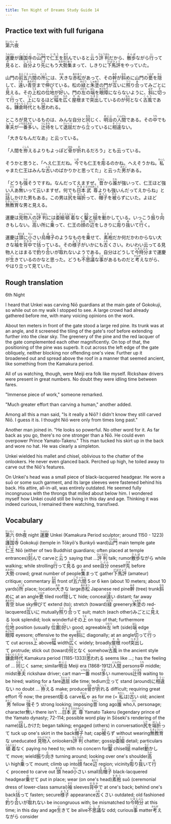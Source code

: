 ```yaml
---
title: Ten Night of Dreams Study Guide 14
---
```


## Practice text with full furigana

<p>
<ruby><rb>第六</rb><rt>だいろく</rt></ruby><ruby><rb>夜</rb><rt>や</rt></ruby><br/>
</p>

<p>
<ruby><rb>運慶</rb><rt>うんけい</rt></ruby>が<ruby><rb>護国寺</rb><rt>ごこくじ</rt></ruby>の<ruby><rb>山門</rb><rt>さんもん</rt></ruby>で<ruby><rb>仁王</rb><rt>におう</rt></ruby>を<ruby><rb>刻</rb><rt>きざ</rt></ruby>んでいると<ruby><rb>云</rb><rt>い</rt></ruby>う<ruby><rb>評判</rb><rt>ひょうばん</rt></ruby>だから、<ruby><rb>散歩</rb><rt>さんぽ</rt></ruby>ながら<ruby><rb>行</rb><rt>い</rt></ruby>って<ruby><rb>見</rb><rt>み</rt></ruby>ると、<ruby><rb>自分</rb><rt>じぶん</rt></ruby>より<ruby><rb>先</rb><rt>さき</rt></ruby>にもう<ruby><rb>大勢</rb><rt>おおぜい</rt></ruby><ruby><rb>集</rb><rt>あつ</rt></ruby>まって、しきりに<ruby><rb>下馬評</rb><rt>げばひょう</rt></ruby>をやっていた。
</p>

<p>
山門の<ruby><rb>前</rb><rt>まえ</rt></ruby><ruby><rb>五六間</rb><rt>ごろっけん</rt></ruby>の<ruby><rb>所</rb><rt>ところ</rt></ruby>には、<ruby><rb>大</rb><rt>おお</rt></ruby>きな<ruby><rb>赤松</rb><rt>あかまつ</rt></ruby>があって、その<ruby><rb>幹</rb><rt>みき</rt></ruby>が<ruby><rb>斜</rb><rt>なな</rt></ruby>めに山門の<ruby><rb>甍</rb><rt>いらか</rt></ruby>を<ruby><rb>隠</rb><rt>かく</rt></ruby>して、<ruby><rb>遠</rb><rt>とお</rt></ruby>い<ruby><rb>青空</rb><rt>あおぞら</rt></ruby>まで<ruby><rb>伸</rb><rt>の</rt></ruby>びている。松の<ruby><rb>緑</rb><rt>みどり</rt></ruby>と<ruby><rb>朱塗</rb><rt>しゅぬり</rt></ruby>の門が<ruby><rb>互</rb><rt>たが</rt></ruby>いに<ruby><rb>照</rb><rt>うつ</rt></ruby>り<ruby><rb>合</rb><rt>あ</rt></ruby>ってみごとに<ruby><rb>見</rb><rt>み</rt></ruby>える。その<ruby><rb>上</rb><rt>うえ</rt></ruby>松の<ruby><rb>位地</rb><rt>いち</rt></ruby>が<ruby><rb>好</rb><rt>い</rt></ruby>い。門の<ruby><rb>左</rb><rt>ひだり</rt></ruby>の<ruby><rb>端</rb><rt>はし</rt></ruby>を<ruby><rb>眼障</rb><rt>めざわり</rt></ruby>にならないように、<ruby><rb>斜</rb><rt>はす</rt></ruby>に<ruby><rb>切</rb><rt>き</rt></ruby>って<ruby><rb>行</rb><rt>い</rt></ruby>って、<ruby><rb>上</rb><rt>うえ</rt></ruby>になるほど<ruby><rb>幅</rb><rt>はば</rt></ruby>を<ruby><rb>広</rb><rt>ひろ</rt></ruby>く<ruby><rb>屋根</rb><rt>やね</rt></ruby>まで<ruby><rb>突出</rb><rt>つきだ</rt></ruby>しているのが<ruby><rb>何</rb><rt>なん</rt></ruby>となく<ruby><rb>古風</rb><rt>こふう</rt></ruby>である。<ruby><rb>鎌倉</rb><rt>かまくら</rt></ruby><ruby><rb>時代</rb><rt>じだい</rt></ruby>とも<ruby><rb>思</rb><rt>おも</rt></ruby>われる。
</p>

<p>
ところが見ているものは、みんな自分と<ruby><rb>同</rb><rt>おな</rt></ruby>じく、<ruby><rb>明治</rb><rt>めいじ</rt></ruby>の<ruby><rb>人間</rb><rt>にんげん</rt></ruby>である。その<ruby><rb>中</rb><rt>うち</rt></ruby>でも<ruby><rb>車夫</rb><rt>しゃふ</rt></ruby>が<ruby><rb>一番</rb><rt>いちばん</rt></ruby><ruby><rb>多</rb><rt>おお</rt></ruby>い。<ruby><rb>辻待</rb><rt>つじまち</rt></ruby>をして<ruby><rb>退屈</rb><rt>たいくつ</rt></ruby>だから<ruby><rb>立</rb><rt>た</rt></ruby>っているに<ruby><rb>相違</rb><rt>そうい</rt></ruby>ない。
</p>

「大きなもんだなあ」と云っている。

<p>
「人間を<ruby><rb>拵</rb><rt>こしら</rt></ruby>えるよりもよっぽど<ruby><rb>骨</rb><rt>ほね</rt></ruby>が<ruby><rb>折</rb><rt>お</rt></ruby>れるだろう」とも云っている。
</p>

<p>
そうかと思うと、「へえ仁王だね。<ruby><rb>今</rb><rt>いま</rt></ruby>でも仁王を<ruby><rb>彫</rb><rt>ほ</rt></ruby>るのかね。へえそうかね。<ruby><rb>私</rb><rt>わっし</rt></ruby>ゃまた仁王はみんな<ruby><rb>古</rb><rt>ふる</rt></ruby>いのばかりかと思ってた」と云った<ruby><rb>男</rb><rt>おとこ</rt></ruby>がある。
</p>

<p>
「どうも<ruby><rb>強</rb><rt>つよ</rt></ruby>そうですね。なんだってえますぜ。<ruby><rb>昔</rb><rt>むかし</rt></ruby>から<ruby><rb>誰</rb><rt>だれ</rt></ruby>が強いって、仁王ほど強い<ruby><rb>人</rb><rt>ひと</rt></ruby>あ<ruby><rb>無</rb><rt>な</rt></ruby>いって云いますぜ。何でも<ruby><rb>日本</rb><rt>やまと</rt></ruby><ruby><rb>武尊</rb><rt>だけのみこと</rt></ruby>よりも強いんだってえからね」と<ruby><rb>話</rb><rt>はな</rt></ruby>しかけた男もある。この男は<ruby><rb>尻</rb><rt>しり</rt></ruby>を<ruby><rb>端折</rb><rt>はしょ</rt></ruby>って、<ruby><rb>帽子</rb><rt>ぼうし</rt></ruby>を<ruby><rb>被</rb><rt>かぶ</rt></ruby>らずにいた。よほど<ruby><rb>無教育</rb><rt>むきょういく</rt></ruby>な男と見える。
</p>

<p>
運慶は<ruby><rb>見物人</rb><rt>けんぶつにん</rt></ruby>の<ruby><rb>評判</rb><rt>ひょうばん</rt></ruby>には<ruby><rb>委細</rb><rt>いさい</rt></ruby><ruby><rb>頓着</rb><rt>とんじゃく</rt></ruby>なく<ruby><rb>鑿</rb><rt>のみ</rt></ruby>と<ruby><rb>槌</rb><rt>つち</rt></ruby>を<ruby><rb>動</rb><rt>うご</rt></ruby>かしている。いっこう<ruby><rb>振</rb><rt>ふ</rt></ruby>り<ruby><rb>向</rb><rt>む</rt></ruby>きもしない。<ruby><rb>高</rb><rt>たか</rt></ruby>い所に<ruby><rb>乗</rb><rt>の</rt></ruby>って、仁王の<ruby><rb>顔</rb><rt>かお</rt></ruby>の<ruby><rb>辺</rb><rt>あたり</rt></ruby>をしきりに<ruby><rb>彫</rb><rt>ほ</rt></ruby>り<ruby><rb>抜</rb><rt>ぬ</rt></ruby>いて<ruby><rb>行</rb><rt>ゆ</rt></ruby>く。
</p>

<p>
運慶は<ruby><rb>頭</rb><rt>あたま</rt></ruby>に<ruby><rb>小</rb><rt>ちい</rt></ruby>さい<ruby><rb>烏帽子</rb><rt>えぼし</rt></ruby>のようなものを<ruby><rb>乗</rb><rt>の</rt></ruby>せて、<ruby><rb>素袍</rb><rt>すおう</rt></ruby>だか何だかわからない大きな<ruby><rb>袖</rb><rt>そで</rt></ruby>を<ruby><rb>背中</rb><rt>せなか</rt></ruby>で<ruby><rb>括</rb><rt>くく</rt></ruby>っている。その<ruby><rb>様子</rb><rt>ようす</rt></ruby>がいかにも<ruby><rb>古</rb><rt>ふる</rt></ruby>くさい。わいわい云ってる見物人とはまるで<ruby><rb>釣</rb><rt>つ</rt></ruby>り<ruby><rb>合</rb><rt>あ</rt></ruby>いが<ruby><rb>取</rb><rt>と</rt></ruby>れないようである。自分はどうして<ruby><rb>今時分</rb><rt>いまじぶん</rt></ruby>まで運慶が<ruby><rb>生</rb><rt>い</rt></ruby>きているのかなと思った。どうも<ruby><rb>不思議</rb><rt>ふしぎ</rt></ruby>な<ruby><rb>事</rb><rt>こと</rt></ruby>があるものだと<ruby><rb>考</rb><rt>かんが</rt></ruby>えながら、やはり立って見ていた。
</p>


## Rough translation

6th Night

I heard that Unkei was carving Niō guardians at the main gate of Gokokuji, so while out on my walk I stopped to see. A large crowd had already gathered before me, with many voicing opinions on the work.

About ten meters in front of the gate stood a large red pine. Its trunk was at an angle, and it screened the tiling of the gate's roof before extending further into the clear sky. The greenery of the pine and the red lacquer of the gate complemented each other magnificently. On top of that, the positioning of the pine was superb. It cut across the left edge of the gate obliquely, neither blocking nor offending one's view. Further up it broadened out and spread above the roof in a manner that seemed ancient, like something from the Kamakura period.

All of us watching, though, were Meiji era folk like myself. Rickshaw drivers were present in great numbers. No doubt they were idling time between fares.

"Immense piece of work," someone remarked.

"Much greater effort than carving a human," another added.

Among all this a man said, "Is it really a Niō? I didn't know they still carved Niō. I guess it is. I thought Niō were only from times long past."

Another man joined in. "He looks so powerful. No other word for it. As far back as you go, there's no one stronger than a Niō. He could even overpower Prince Yamato-Takeru." This man tucked his skirt up in the back and wore no hat. He was clearly a simpleton. 

Unkei wielded his mallet and chisel, oblivious to the chatter of the onlookers. He never even glanced back. Perched up high, he toiled away to carve out the Niō's features.

On Unkei's head was a small piece of black-lacquered headgear. He wore a suō or some such garment, and its large sleeves were fastened behind his back. His attire, all-in-all, was entirely outdated. He seemed fully incongruous with the throngs that milled about below him. I wondered myself how Unkei could still be living in this day and age. Thinking it was indeed curious, I remained there watching, transfixed.                   


## Vocabulary

<p>
<span class="vocabstudy"><ruby><rb>第六</rb><rt>だいろく</rt></ruby>&nbsp;6th</span><span class="vocabstudy"><ruby><rb>夜</rb><rt>や</rt></ruby>&nbsp;night</span>
<span class="vocabstudy"><ruby><rb>運慶</rb><rt>うんけい</rt></ruby>&nbsp;Unkei (Kamakura Period sculptor; around 1150 - 1223)</span><span class="vocabstudy"><ruby><rb>護国寺</rb><rt>ごこくじ</rt></ruby>&nbsp;Gokokuji (temple in Tōkyō's Bunkyō ward)</span><span class="vocabstudy"><ruby><rb>山門</rb><rt>さんもん</rt></ruby>&nbsp;main temple gate</span><span class="vocabstudy"><ruby><rb>仁王</rb><rt>におう</rt></ruby>&nbsp;Niō (either of two Buddhist guardians; often placed at temple entrances)</span><span class="vocabstudy"><ruby><rb>刻</rb><rt>きざ</rt></ruby>んで&nbsp;carve</span><span class="vocabstudy">と<ruby><rb>云</rb><rt>い</rt></ruby>う&nbsp;saying that ...</span><span class="vocabstudy"><ruby><rb>評判</rb><rt>ひょうばん</rt></ruby>&nbsp;talk; rumor</span><span class="vocabstudy"><ruby><rb>散歩</rb><rt>さんぽ</rt></ruby>ながら&nbsp;while walking; while strolling</span><span class="vocabstudy"><ruby><rb>行</rb><rt>い</rt></ruby>って<ruby><rb>見</rb><rt>み</rt></ruby>る&nbsp;go and see</span><span class="vocabstudy"><ruby><rb>自分</rb><rt>じぶん</rt></ruby>&nbsp;oneself</span><span class="vocabstudy"><ruby><rb>先</rb><rt>さき</rt></ruby>&nbsp;before</span><span class="vocabstudy"><ruby><rb>大勢</rb><rt>おおぜい</rt></ruby>&nbsp;crowd; great number of people</span><span class="vocabstudy"><ruby><rb>集</rb><rt>あつ</rt></ruby>まって&nbsp;gather</span><span class="vocabstudy"><ruby><rb>下馬評</rb><rt>げばひょう</rt></ruby>&nbsp;(amateur) critique; commentary</span>
<span class="vocabstudy"><ruby><rb>前</rb><rt>まえ</rt></ruby>&nbsp;front of</span><span class="vocabstudy"><ruby><rb>五六間</rb><rt>ごろっけん</rt></ruby>&nbsp;5 or 6 ken (about 10 meters; about 10 yards)</span><span class="vocabstudy"><ruby><rb>所</rb><rt>ところ</rt></ruby>&nbsp;place; location</span><span class="vocabstudy"><ruby><rb>大</rb><rt>おお</rt></ruby>きな&nbsp;large</span><span class="vocabstudy"><ruby><rb>赤松</rb><rt>あかまつ</rt></ruby>&nbsp;Japanese red pine</span><span class="vocabstudy"><ruby><rb>幹</rb><rt>みき</rt></ruby>&nbsp;(tree) trunk</span><span class="vocabstudy"><ruby><rb>斜</rb><rt>なな</rt></ruby>めに&nbsp;at an angle</span><span class="vocabstudy"><ruby><rb>甍</rb><rt>いらか</rt></ruby>&nbsp;tiled roof</span><span class="vocabstudy"><ruby><rb>隠</rb><rt>かく</rt></ruby>して&nbsp;hide; conceal</span><span class="vocabstudy"><ruby><rb>遠</rb><rt>とお</rt></ruby>い&nbsp;distant; far away</span><span class="vocabstudy"><ruby><rb>青空</rb><rt>あおぞら</rt></ruby>&nbsp;blue sky</span><span class="vocabstudy"><ruby><rb>伸</rb><rt>の</rt></ruby>びて&nbsp;extend (to); stretch (toward)</span><span class="vocabstudy"><ruby><rb>緑</rb><rt>みどり</rt></ruby>&nbsp;greenery</span><span class="vocabstudy"><ruby><rb>朱塗</rb><rt>しゅぬり</rt></ruby>の&nbsp;red-lacquered</span><span class="vocabstudy"><ruby><rb>互</rb><rt>たが</rt></ruby>いに&nbsp;mutually</span><span class="vocabstudy"><ruby><rb>照</rb><rt>うつ</rt></ruby>り<ruby><rb>合</rb><rt>あ</rt></ruby>って&nbsp;suit; match (each other)</span><span class="vocabstudy">みごとに<ruby><rb>見</rb><rt>み</rt></ruby>える&nbsp;look splendid; look wonderful</span><span class="vocabstudy">その<ruby><rb>上</rb><rt>うえ</rt></ruby>&nbsp;on top of that; furthermore</span><span class="vocabstudy"><ruby><rb>位地</rb><rt>いち</rt></ruby>&nbsp;position (usually <ruby><rb>位置</rb><rt>いち</rt></ruby>)</span><span class="vocabstudy"><ruby><rb>好</rb><rt>い</rt></ruby>い&nbsp;good; agreeable</span><span class="vocabstudy"><ruby><rb>左</rb><rt>ひだり</rt></ruby>&nbsp;left (side)</span><span class="vocabstudy"><ruby><rb>端</rb><rt>はし</rt></ruby>&nbsp;edge</span><span class="vocabstudy"><ruby><rb>眼障</rb><rt>めざわり</rt></ruby>&nbsp;eyesore; offensive to the eye</span><span class="vocabstudy"><ruby><rb>斜</rb><rt>はす</rt></ruby>に&nbsp;diagonally; at an angle</span><span class="vocabstudy"><ruby><rb>切</rb><rt>き</rt></ruby>って<ruby><rb>行</rb><rt>い</rt></ruby>って&nbsp;cut across</span><span class="vocabstudy"><ruby><rb>上</rb><rt>うえ</rt></ruby>&nbsp;above</span><span class="vocabstudy"><ruby><rb>幅</rb><rt>はば</rt></ruby>&nbsp;width</span><span class="vocabstudy"><ruby><rb>広</rb><rt>ひろ</rt></ruby>く&nbsp;widely; broadly</span><span class="vocabstudy"><ruby><rb>屋根</rb><rt>やね</rt></ruby>&nbsp;roof</span><span class="vocabstudy"><ruby><rb>突出</rb><rt>つきだ</rt></ruby>して&nbsp;protrude; stick out (toward)</span><span class="vocabstudy"><ruby><rb>何</rb><rt>なん</rt></ruby>となく&nbsp;somehow</span><span class="vocabstudy"><ruby><rb>古風</rb><rt>こふう</rt></ruby>&nbsp;in the ancient style</span><span class="vocabstudy"><ruby><rb>鎌倉</rb><rt>かまくら</rt></ruby><ruby><rb>時代</rb><rt>じだい</rt></ruby>&nbsp;Kamakura period (1185-1333)</span><span class="vocabstudy"><ruby><rb>思</rb><rt>おも</rt></ruby>われる&nbsp;seems like ...; has the feeling of ...</span>
<span class="vocabstudy"><ruby><rb>同</rb><rt>おな</rt></ruby>じく&nbsp;same; similar</span><span class="vocabstudy"><ruby><rb>明治</rb><rt>めいじ</rt></ruby>&nbsp;Meiji era (1868-1912)</span><span class="vocabstudy"><ruby><rb>人間</rb><rt>にんげん</rt></ruby>&nbsp;persons</span><span class="vocabstudy"><ruby><rb>中</rb><rt>うち</rt></ruby>&nbsp;middle; midst</span><span class="vocabstudy"><ruby><rb>車夫</rb><rt>しゃふ</rt></ruby>&nbsp;rickshaw driver; cart man</span><span class="vocabstudy"><ruby><rb>一番</rb><rt>いちばん</rt></ruby>&nbsp;most</span><span class="vocabstudy"><ruby><rb>多</rb><rt>おお</rt></ruby>い&nbsp;numerous</span><span class="vocabstudy"><ruby><rb>辻待</rb><rt>つじまち</rt></ruby>&nbsp;waiting to be hired; waiting for a fare</span><span class="vocabstudy"><ruby><rb>退屈</rb><rt>たいくつ</rt></ruby>&nbsp;idle time; tedium</span><span class="vocabstudy"><ruby><rb>立</rb><rt>た</rt></ruby>って&nbsp;stand (around)</span><span class="vocabstudy">に<ruby><rb>相違</rb><rt>そうい</rt></ruby>ない&nbsp;no doubt ...</span>
<span class="vocabstudy"><ruby><rb>拵</rb><rt>こしら</rt></ruby>える&nbsp;make; produce</span><span class="vocabstudy"><ruby><rb>骨</rb><rt>ほね</rt></ruby>が<ruby><rb>折</rb><rt>お</rt></ruby>れる&nbsp;difficult; requiring great effort</span>
<span class="vocabstudy"><ruby><rb>今</rb><rt>いま</rt></ruby>&nbsp;now; the present</span><span class="vocabstudy"><ruby><rb>彫</rb><rt>ほ</rt></ruby>る&nbsp;carve</span><span class="vocabstudy"><ruby><rb>私</rb><rt>わっし</rt></ruby>ゃ&nbsp;as for me (= <ruby><rb>私</rb><rt>わたし</rt></ruby>は)</span><span class="vocabstudy"><ruby><rb>古</rb><rt>ふる</rt></ruby>い&nbsp;old; ancient</span><span class="vocabstudy"><ruby><rb>男</rb><rt>おとこ</rt></ruby>&nbsp;fellow</span>
<span class="vocabstudy"><ruby><rb>強</rb><rt>つよ</rt></ruby>そう&nbsp;strong looking; imposing</span><span class="vocabstudy"><ruby><rb>昔</rb><rt>むかし</rt></ruby>&nbsp;long ago</span><span class="vocabstudy"><ruby><rb>誰</rb><rt>だれ</rt></ruby>&nbsp;who</span><span class="vocabstudy"><ruby><rb>人</rb><rt>ひと</rt></ruby>&nbsp;personage; character</span><span class="vocabstudy"><ruby><rb>無</rb><rt>な</rt></ruby>い&nbsp;there isn't ...</span><span class="vocabstudy"><ruby><rb>日本</rb><rt>やまと</rt></ruby><ruby><rb>武尊</rb><rt>だけのみこと</rt></ruby>&nbsp;Yamato Takeru (legendary prince of the Yamato dynasty; 72-114; possible word play in Sōseki's rendering of the name)</span><span class="vocabstudy"><ruby><rb>話</rb><rt>はな</rt></ruby>しかけた&nbsp;began talking; engaged (others) in conversation</span><span class="vocabstudy"><ruby><rb>尻</rb><rt>しり</rt></ruby>を<ruby><rb>端折</rb><rt>はしょ</rt></ruby>って&nbsp;tuck up one's skirt in the back</span><span class="vocabstudy"><ruby><rb>帽子</rb><rt>ぼうし</rt></ruby>&nbsp;hat; cap</span><span class="vocabstudy"><ruby><rb>被</rb><rt>かぶ</rt></ruby>らず&nbsp;without wearing</span><span class="vocabstudy"><ruby><rb>無教育</rb><rt>むきょういく</rt></ruby>な&nbsp;uneducated</span>
<span class="vocabstudy"><ruby><rb>見物人</rb><rt>けんぶつにん</rt></ruby>&nbsp;onlookers</span><span class="vocabstudy"><ruby><rb>評判</rb><rt>ひょうばん</rt></ruby>&nbsp;chatter; gossip</span><span class="vocabstudy"><ruby><rb>委細</rb><rt>いさい</rt></ruby>&nbsp;detail; particulars</span><span class="vocabstudy"><ruby><rb>頓着</rb><rt>とんじゃく</rt></ruby>なく&nbsp;paying no heed to; with no concern for</span><span class="vocabstudy"><ruby><rb>鑿</rb><rt>のみ</rt></ruby>&nbsp;chisel</span><span class="vocabstudy"><ruby><rb>槌</rb><rt>つち</rt></ruby>&nbsp;mallet</span><span class="vocabstudy"><ruby><rb>動</rb><rt>うご</rt></ruby>かして&nbsp;move; wield</span><span class="vocabstudy"><ruby><rb>振</rb><rt>ふ</rt></ruby>り<ruby><rb>向</rb><rt>む</rt></ruby>き&nbsp;turning around; looking over one's shoulder</span><span class="vocabstudy"><ruby><rb>高</rb><rt>たか</rt></ruby>い&nbsp;high</span><span class="vocabstudy"><ruby><rb>乗</rb><rt>の</rt></ruby>って&nbsp;mount; climb up into</span><span class="vocabstudy"><ruby><rb>顔</rb><rt>かお</rt></ruby>&nbsp;face</span><span class="vocabstudy"><ruby><rb>辺</rb><rt>あたり</rt></ruby>&nbsp;region; vicinity</span><span class="vocabstudy"><ruby><rb>彫</rb><rt>ほ</rt></ruby>り<ruby><rb>抜</rb><rt>ぬ</rt></ruby>いて<ruby><rb>行</rb><rt>ゆ</rt></ruby>く&nbsp;proceed to carve out</span>
<span class="vocabstudy"><ruby><rb>頭</rb><rt>あたま</rt></ruby>&nbsp;head</span><span class="vocabstudy"><ruby><rb>小</rb><rt>ちい</rt></ruby>さい&nbsp;small</span><span class="vocabstudy"><ruby><rb>烏帽子</rb><rt>えぼし</rt></ruby>&nbsp;black-lacquered headgear</span><span class="vocabstudy"><ruby><rb>乗</rb><rt>の</rt></ruby>せて&nbsp;put in place; wear (on one's head)</span><span class="vocabstudy"><ruby><rb>素袍</rb><rt>すおう</rt></ruby>&nbsp;suō (ceremonial dress of lower-class samurai)</span><span class="vocabstudy"><ruby><rb>袖</rb><rt>そで</rt></ruby>&nbsp;sleeves</span><span class="vocabstudy"><ruby><rb>背中</rb><rt>せなか</rt></ruby>で&nbsp;at one's back; behind one's back</span><span class="vocabstudy"><ruby><rb>括</rb><rt>くく</rt></ruby>って&nbsp;fasten; secure</span><span class="vocabstudy"><ruby><rb>様子</rb><rt>ようす</rt></ruby>&nbsp;appearance</span><span class="vocabstudy"><ruby><rb>古</rb><rt>ふる</rt></ruby>くさい&nbsp;outdated; old fashioned</span><span class="vocabstudy"><ruby><rb>釣</rb><rt>つ</rt></ruby>り<ruby><rb>合</rb><rt>あ</rt></ruby>いが<ruby><rb>取</rb><rt>と</rt></ruby>れない&nbsp;be incongruous with; be mismatched to</span><span class="vocabstudy"><ruby><rb>今時分</rb><rt>いまじぶん</rt></ruby>&nbsp;at this time; in this day and age</span><span class="vocabstudy"><ruby><rb>生</rb><rt>い</rt></ruby>きて&nbsp;be alive</span><span class="vocabstudy"><ruby><rb>不思議</rb><rt>ふしぎ</rt></ruby>な&nbsp;odd; curious</span><span class="vocabstudy"><ruby><rb>事</rb><rt>こと</rt></ruby>&nbsp;matter</span><span class="vocabstudy"><ruby><rb>考</rb><rt>かんが</rt></ruby>えながら&nbsp;consider</span>
</p>
